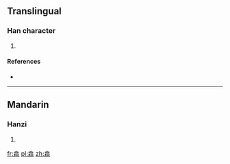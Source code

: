==Translingual==

===Han character===
{{Han char|rn=75|rad=木|as=11|sn=15|four=80921|canj=ORDMR}}

# {{defn|Han|sort=木11}}

====References====
* {{Han ref|kx=0550.070|dkj=15437|hdz=21282.010|uh=6A16|ud=27158|bh=E5EF|bd=58863}}

----

==Mandarin==

===Hanzi===
{{cmn-hanzi|pin=[[kē]] ([[ke1]])|wg=k'o<sup>1</sup>}}

# {{defn|lang=cmn|sort=木11}}

[[fr:樖]]
[[pl:樖]]
[[zh:樖]]